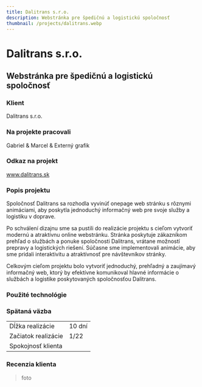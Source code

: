 ```yaml
---
title: Dalitrans s.r.o.
description: Webstránka pre špedičnú a logistickú spoločnosť
thumbnail: /projects/dalitrans.webp
---
```



# Dalitrans s.r.o.

## Webstránka pre špedičnú a logistickú spoločnosť

### Klient

Dalitrans s.r.o.

### Na projekte pracovali

Gabriel & Marcel & Externý grafik

### Odkaz na projekt

www.dalitrans.sk

### Popis projektu

Spoločnosť Dalitrans sa rozhodla vyvinúť onepage web stránku s rôznymi animáciami,
aby poskytla jednoduchý informačný web pre svoje služby a logistiku v doprave.

Po schválení dizajnu sme sa pustili do realizácie projektu s cieľom vytvoriť modernú
a atraktívnu online webstránku. Stránka poskytuje zákazníkom prehľad o službách a ponuke
spoločnosti Dalitrans, vrátane možností prepravy a logistických riešení. Súčasne sme implementovali
animácie, aby sme pridali interaktivitu a atraktívnosť pre návštevníkov stránky.

Celkovým cieľom projektu bolo vytvoriť jednoduchý, prehľadný a zaujímavý informačný web,
ktorý by efektívne komunikoval hlavné informácie o službách a logistike poskytovaných spoločnosťou Dalitrans.

### Použité technológie

<div class="not-prose mt-5 flex flex-wrap gap-7">
  <Technology name="HTML" color="#eb6539" size={40}>
    <Icon name="vscode-icons:file-type-html" size={40} />
  </Technology>
  <Technology name="CSS" color="#cf6e9e" size={40}>
    <Icon name="vscode-icons:file-type-sass" size={40} />
  </Technology>
  <Technology name="JavaScript" color="#f6e12d" size={40}>
    <Icon name="vscode-icons:file-type-js-official" size={40} />
  </Technology>
</div>

### Spätaná väzba

|                     |            |
| ------------------- | ---------- |
| Dĺžka realizácie    | 10 dní      |
| Začiatok realizácie | 1/22       |
| Spokojnosť klienta  | <StarsRating rating={3.5} />|

### Recenzia klienta

> foto
